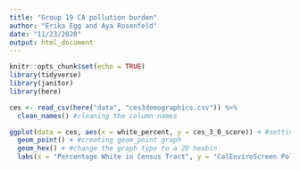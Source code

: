 ```yaml
---
title: "Group 19 CA pollution burden"
author: "Erika Egg and Aya Rosenfeld"
date: "11/23/2020"
output: html_document
---
```


```r
knitr::opts_chunk$set(echo = TRUE)
library(tidyverse)
library(janitor)
library(here)
```

```r
ces <- read_csv(here("data", "ces3demographics.csv")) %>% 
  clean_names() #cleaning the column names
```

```r
ggplot(data = ces, aes(x = white_percent, y = ces_3_0_score)) + #setting x and y axis
  geom_point() + #creating geom_point graph
  geom_hex() + #change the graph type to a 2D hexbin
  labs(x = "Percentage White in Census Tract", y = "CalEnviroScreen Pollution Burden Score") #add axis labels
```

